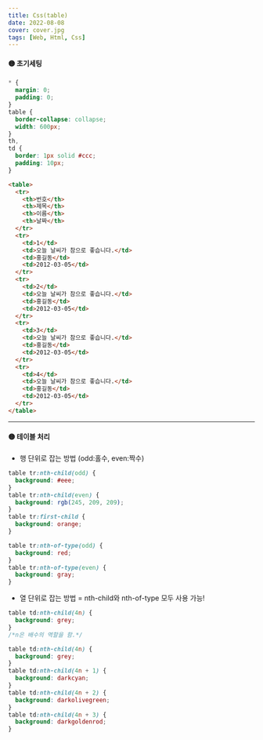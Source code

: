 ```yaml
---
title: Css(table)
date: 2022-08-08
cover: cover.jpg
tags: [Web, Html, Css]
---
```


#### 🟡 초기세팅

```css
* {
  margin: 0;
  padding: 0;
}
table {
  border-collapse: collapse;
  width: 600px;
}
th,
td {
  border: 1px solid #ccc;
  padding: 10px;
}
```

```html
<table>
  <tr>
    <th>번호</th>
    <th>제목</th>
    <th>이름</th>
    <th>날짜</th>
  </tr>
  <tr>
    <td>1</td>
    <td>오늘 날씨가 참으로 좋습니다.</td>
    <td>홍길동</td>
    <td>2012-03-05</td>
  </tr>
  <tr>
    <td>2</td>
    <td>오늘 날씨가 참으로 좋습니다.</td>
    <td>홍길동</td>
    <td>2012-03-05</td>
  </tr>
  <tr>
    <td>3</td>
    <td>오늘 날씨가 참으로 좋습니다.</td>
    <td>홍길동</td>
    <td>2012-03-05</td>
  </tr>
  <tr>
    <td>4</td>
    <td>오늘 날씨가 참으로 좋습니다.</td>
    <td>홍길동</td>
    <td>2012-03-05</td>
  </tr>
</table>
```

---

#### 🟡 테이블 처리

- 행 단위로 잡는 방법 (odd:홀수, even:짝수)

```css
table tr:nth-child(odd) {
  background: #eee;
}
table tr:nth-child(even) {
  background: rgb(245, 209, 209);
}
table tr:first-child {
  background: orange;
}
```

```css
table tr:nth-of-type(odd) {
  background: red;
}
table tr:nth-of-type(even) {
  background: gray;
}
```

- 열 단위로 잡는 방법 = nth-child와 nth-of-type 모두 사용 가능!

```css
table td:nth-child(4n) {
  background: grey;
}
/*n은 배수의 역할을 함.*/
```

```css
table td:nth-child(4n) {
  background: grey;
}
table td:nth-child(4n + 1) {
  background: darkcyan;
}
table td:nth-child(4n + 2) {
  background: darkolivegreen;
}
table td:nth-child(4n + 3) {
  background: darkgoldenrod;
}
```
